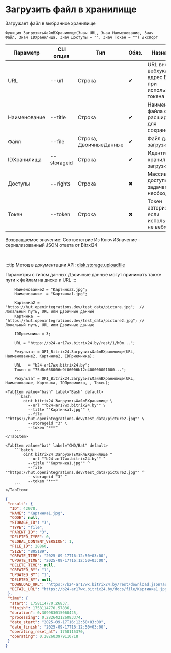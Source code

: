 ﻿---
sidebar_position: 1
description: Загрузить файл в хранилище и другие функции для работы с Bitrix24 в Открытом пакете интеграций - бесплатной open-source библиотеке интеграций для 1С:Предприятие 8, OneScript и CLI
keywords: [1C, 1С, 1С:Предприятие, 1С:Предприятие 8.3, API, Интеграция, Сервисы, Обмен, OneScript, CLI, Bitrix24]
---


# Загрузить файл в хранилище
 Загружает файл в выбранное хранилище



`Функция ЗагрузитьФайлВХранилище(Знач URL, Знач Наименование, Знач Файл, Знач IDХранилища, Знач Доступы = "", Знач Токен = "") Экспорт`

  | Параметр | CLI опция | Тип | Обяз. | Назначение |
  |-|-|-|-|-|
  | URL | --url | Строка | &#x2714; | URL внешнего вебхука или адрес Bitrix24 при использовании токена |
  | Наименование | --title | Строка | &#x2714; | Наименование файла с расширением для сохранения |
  | Файл | --file | Строка, ДвоичныеДанные | &#x2714; | Файл для загрузки |
  | IDХранилища | --storageid | Строка | &#x2714; | Идентификатор хранилища для загрузки |
  | Доступы | --rights | Строка | &#x2716; | Массив доступов по задачам, если необходимо |
  | Токен | --token | Строка | &#x2716; | Токен авторизации, если используется не вебхук |

  
  Возвращаемое значение:   Соответствие Из КлючИЗначение - сериализованный JSON ответа от Bitrxi24

<br/>

:::tip
Метод в документации API: [disk.storage.uploadfile](https://dev.1c-bitrix.ru/rest_help/disk/storage/disk_storage_uploadfile.php)

Параметры с типом данных Двоичные данные могут принимать также пути к файлам на диске и URL
:::
<br/>



```bsl title="Пример использования для 1С:Предприятие/OneScript"
    Наименование2 = "Картинка2.jpg";
    Наименование  = "Картинка1.jpg";

    Картинка2 = "https://hut.openintegrations.dev/test_data/picture.jpg";  // Локальный путь, URL или Двоичные данные
    Картинка  = "https://hut.openintegrations.dev/test_data/picture2.jpg"; // Локальный путь, URL или Двоичные данные

    IDПриемника = 3;

    URL = "https://b24-ar17wx.bitrix24.by/rest/1/h0m...";

    Результат = OPI_Bitrix24.ЗагрузитьФайлВХранилище(URL, Наименование2, Картинка2, IDПриемника);

    URL   = "b24-ar17wx.bitrix24.by";
    Токен = "75d8c668006e9f06006b12e400000001000...";

    Результат = OPI_Bitrix24.ЗагрузитьФайлВХранилище(URL, Наименование, Картинка, IDПриемника, , Токен);
```
    

 <Tabs>
  
    <TabItem value="bash" label="Bash" default>
        ```bash
            oint bitrix24 ЗагрузитьФайлВХранилище \
              --url ""b24-ar17wx.bitrix24.by"" \
              --title ""Картинка1.jpg"" \
              --file ""https://hut.openintegrations.dev/test_data/picture2.jpg"" \
              --storageid "3" \
              --token "***"
        ```
    </TabItem>
  
    <TabItem value="bat" label="CMD/Bat" default>
        ```batch
            oint bitrix24 ЗагрузитьФайлВХранилище ^
              --url ""b24-ar17wx.bitrix24.by"" ^
              --title ""Картинка1.jpg"" ^
              --file ""https://hut.openintegrations.dev/test_data/picture2.jpg"" ^
              --storageid "3" ^
              --token "***"
        ```
    </TabItem>
</Tabs>


```json title="Результат"
{
 "result": {
  "ID": 42978,
  "NAME": "Картинка1.jpg",
  "CODE": null,
  "STORAGE_ID": "3",
  "TYPE": "file",
  "PARENT_ID": "3",
  "DELETED_TYPE": 0,
  "GLOBAL_CONTENT_VERSION": 1,
  "FILE_ID": 28860,
  "SIZE": "805189",
  "CREATE_TIME": "2025-09-17T16:12:50+03:00",
  "UPDATE_TIME": "2025-09-17T16:12:50+03:00",
  "DELETE_TIME": null,
  "CREATED_BY": "1",
  "UPDATED_BY": "1",
  "DELETED_BY": null,
  "DOWNLOAD_URL": "https://b24-ar17wx.bitrix24.by/rest/download.json?auth=9ac0ca68006e9f06006b12e4000000010000075982c4fa0761a3dc6eec9e6c1c19dc0a&token=disk%7CaWQ9NDI5NzgmXz1lN214YUxvbW42bWVDMkZPb1I1RlFlZ09xQjIwNm1MZg%3D%3D%7CImRvd25sb2FkfGRpc2t8YVdROU5ESTVOemdtWHoxbE4yMTRZVXh2Ylc0MmJXVkRNa1pQYjFJMVJsRmxaMDl4UWpJd05tMU1aZz09fDlhYzBjYTY4MDA2ZTlmMDYwMDZiMTJlNDAwMDAwMDAxMDAwMDA3NTk4MmM0ZmEwNzYxYTNkYzZlZWM5ZTZjMWMxOWRjMGEi.Okk7wUaf8HpwAEbJte5XBiO%2BCZCEDoly9Ur4j3x5nrs%3D",
  "DETAIL_URL": "https://b24-ar17wx.bitrix24.by/docs/file/Картинка1.jpg"
 },
 "time": {
  "start": 1758114770.26837,
  "finish": 1758114770.57836,
  "duration": 0.309983015060425,
  "processing": 0.282642126083374,
  "date_start": "2025-09-17T16:12:50+03:00",
  "date_finish": "2025-09-17T16:12:50+03:00",
  "operating_reset_at": 1758115370,
  "operating": 0.282603979110718
 }
}
```
